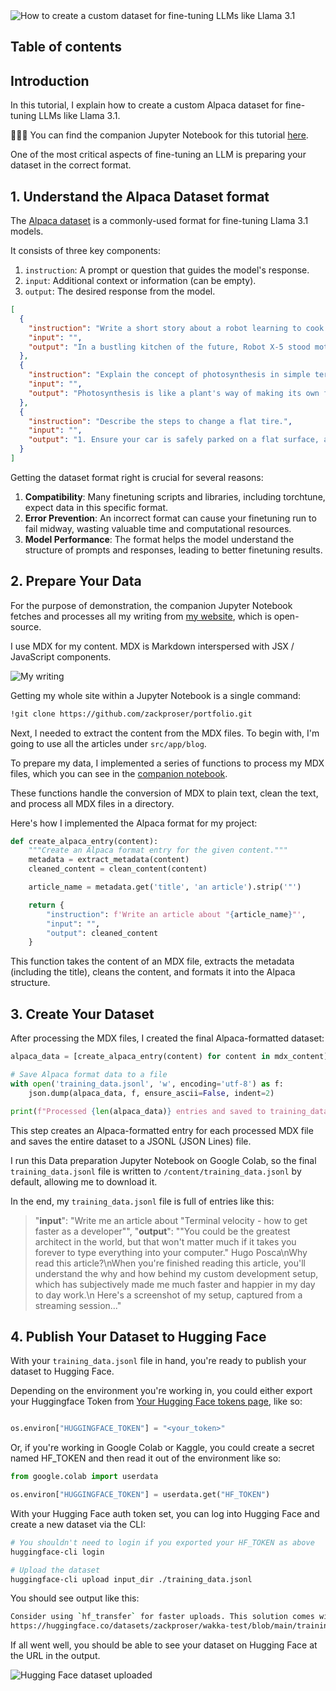 








<Image src="https://zackproser.b-cdn.net/images/custom-alpaca-dataset.webp" alt="How to create a custom dataset for fine-tuning LLMs like Llama 3.1" width={800} height={600}/>

## Table of contents


## Introduction 

In this tutorial, I explain how to create a custom Alpaca dataset for fine-tuning LLMs like Llama 3.1. 

📖🧑‍💻 You can find the companion Jupyter Notebook for this tutorial [here](https://github.com/zackproser/create-custom--alpaca-dataset.ipynb).

One of the most critical aspects of fine-tuning an LLM is preparing your dataset in the correct format. 


## 1. Understand the Alpaca Dataset format

The [Alpaca dataset](https://huggingface.co/datasets/tatsu-lab/alpaca) is a commonly-used format for fine-tuning Llama 3.1 models.

It consists of three key components:

1. `instruction`: A prompt or question that guides the model's response.
2. `input`: Additional context or information (can be empty).
3. `output`: The desired response from the model.

```json
[
  {
    "instruction": "Write a short story about a robot learning to cook.",
    "input": "",
    "output": "In a bustling kitchen of the future, Robot X-5 stood motionless, its optical sensors fixed on the sizzling pan before it. 'Crack two eggs,' the recipe instructed. With precision, X-5 selected an egg from the carton, but its metallic fingers crushed the delicate shell, sending yolk dripping down its chassis. Undeterred, X-5 tried again, this time adjusting its grip strength. Success! The egg cracked perfectly into the pan. As the day progressed, X-5 learned to chop vegetables without pulverizing them and to measure ingredients with increasing accuracy. By evening, a slightly lopsided but edible omelet sat on a plate, steam rising from its golden surface. X-5's LED display flickered in what could only be described as pride. It had taken its first step in mastering the art of cooking, proving that even robots can find joy in creating something delicious."
  },
  {
    "instruction": "Explain the concept of photosynthesis in simple terms.",
    "input": "",
    "output": "Photosynthesis is like a plant's way of making its own food. Imagine plants as tiny factories that use sunlight as their power source. They take in water from the soil through their roots and carbon dioxide from the air through tiny holes in their leaves. Then, using the energy from sunlight, they mix these ingredients together to make glucose, which is a type of sugar that plants use for food. As a bonus, this process also produces oxygen, which is released into the air for us and other animals to breathe. So, in simple terms, photosynthesis is how plants turn sunlight, water, and air into food and oxygen."
  },
  {
    "instruction": "Describe the steps to change a flat tire.",
    "input": "",
    "output": "1. Ensure your car is safely parked on a flat surface, away from traffic. Turn on your hazard lights.\n2. Locate your spare tire, jack, and lug wrench in your vehicle.\n3. Loosen the lug nuts on the flat tire slightly, but don't remove them completely yet.\n4. Place the jack under the designated lifting point of your car and raise the vehicle until the flat tire is off the ground.\n5. Remove the lug nuts completely and take off the flat tire.\n6. Place the spare tire onto the wheel hub.\n7. Replace the lug nuts and tighten them by hand.\n8. Lower the car back to the ground using the jack.\n9. Use the lug wrench to fully tighten the lug nuts in a star pattern for even pressure.\n10. Store the flat tire, jack, and lug wrench back in your vehicle.\n11. Check the spare tire's pressure and drive carefully, following any speed restrictions for your specific type of spare tire."
  }
]
```

Getting the dataset format right is crucial for several reasons:

1. **Compatibility**: Many finetuning scripts and libraries, including torchtune, expect data in this specific format.
2. **Error Prevention**: An incorrect format can cause your finetuning run to fail midway, wasting valuable time and computational resources.
3. **Model Performance**: The format helps the model understand the structure of prompts and responses, leading to better finetuning results.

## 2. Prepare Your Data 

For the purpose of demonstration, the companion Jupyter Notebook fetches and processes all my writing from [my website](https://zackproser.com), which is open-source. 

I use MDX for my content. MDX is Markdown interspersed with JSX / JavaScript components.

<Image src="https://zackproser.b-cdn.net/images/my-writing.webp" alt="My writing" width={800} height={600}/>

Getting my whole site within a Jupyter Notebook is a single command: 

```bash 
!git clone https://github.com/zackproser/portfolio.git
```

Next, I needed to extract the content from the MDX files. To begin with, I'm going to use all the articles under `src/app/blog`.

To prepare my data, I implemented a series of functions to process my MDX files, which you can see in the [companion notebook](https://github.com/zackproser/create-custom-alpaca-dataset/blob/main/create-custom-alpaca-dataset.ipynb).

These functions handle the conversion of MDX to plain text, clean the text, and process all MDX files in a directory.

Here's how I implemented the Alpaca format for my project:

```python
def create_alpaca_entry(content):
    """Create an Alpaca format entry for the given content."""
    metadata = extract_metadata(content)
    cleaned_content = clean_content(content)

    article_name = metadata.get('title', 'an article').strip('"')

    return {
        "instruction": f'Write an article about "{article_name}"',
        "input": "",
        "output": cleaned_content
    }
```

This function takes the content of an MDX file, extracts the metadata (including the title), cleans the content, and formats it into the Alpaca structure.

##  3. Create Your Dataset

After processing the MDX files, I created the final Alpaca-formatted dataset:

```python
alpaca_data = [create_alpaca_entry(content) for content in mdx_content]

# Save Alpaca format data to a file
with open('training_data.jsonl', 'w', encoding='utf-8') as f:
    json.dump(alpaca_data, f, ensure_ascii=False, indent=2)

print(f"Processed {len(alpaca_data)} entries and saved to training_data.jsonl")
```

This step creates an Alpaca-formatted entry for each processed MDX file and saves the entire dataset to a JSONL (JSON Lines) file.

I run this Data preparation Jupyter Notebook on Google Colab, so the final `training_data.jsonl` file is written to `/content/training_data.jsonl` by default, 
allowing me to download it.

In the end, my `training_data.jsonl` file is full of entries like this: 

>
> "**input**": "Write me an article about \"Terminal velocity - how to get faster as a developer\"", 
> "**output**": "\"You could be the greatest architect in the world, but that won't matter much if it takes you forever to type 
> everything into your computer.\" Hugo Posca\nWhy read this article?\nWhen you're finished reading this article, you'll understand 
> the why and how behind my custom development setup, which has subjectively made me much faster and happier in my day to day work.\n
> Here's a screenshot of my setup, captured from a streaming session..."
>

## 4. Publish Your Dataset to Hugging Face

With your `training_data.jsonl` file in hand, you're ready to publish your dataset to Hugging Face.

Depending on the environment you're working in, you could either export your Huggingface Token from [Your Hugging Face tokens page](https://huggingface.co/settings/tokens), like so: 

```python

os.environ["HUGGINGFACE_TOKEN"] = "<your_token>"
```

Or, if you're working in Google Colab or Kaggle, you could create a secret named HF_TOKEN and then read it out of the environment like so: 

```python
from google.colab import userdata

os.environ["HUGGINGFACE_TOKEN"] = userdata.get("HF_TOKEN")
```
With your Hugging Face auth token set, you can log into Hugging Face and create a new dataset via the CLI: 

```bash
# You shouldn't need to login if you exported your HF_TOKEN as above
huggingface-cli login

# Upload the dataset
huggingface-cli upload input_dir ./training_data.jsonl
```

You should see output like this: 

```bash
Consider using `hf_transfer` for faster uploads. This solution comes with some limitations. See https://huggingface.co/docs/huggingface_hub/hf_transfer for more details.
https://huggingface.co/datasets/zackproser/wakka-test/blob/main/training_data.json
```

If all went well, you should be able to see your dataset on Hugging Face at the URL in the output.

<Image src="https://zackproser.b-cdn.net/images/huggingface-dataset-uploaded.webp" alt="Hugging Face dataset uploaded" width={800} height={600}/>

